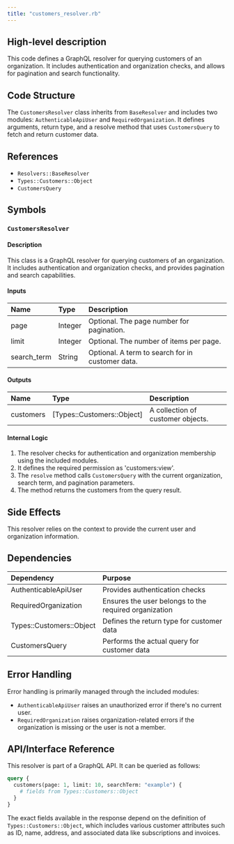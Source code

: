 ```yaml
---
title: "customers_resolver.rb"
---
```


## High-level description
This code defines a GraphQL resolver for querying customers of an organization. It includes authentication and organization checks, and allows for pagination and search functionality.

## Code Structure
The `CustomersResolver` class inherits from `BaseResolver` and includes two modules: `AuthenticableApiUser` and `RequiredOrganization`. It defines arguments, return type, and a resolve method that uses `CustomersQuery` to fetch and return customer data.

## References
- `Resolvers::BaseResolver`
- `Types::Customers::Object`
- `CustomersQuery`

## Symbols

### `CustomersResolver`
#### Description
This class is a GraphQL resolver for querying customers of an organization. It includes authentication and organization checks, and provides pagination and search capabilities.

#### Inputs
| Name | Type | Description |
|:-----|:-----|:------------|
| page | Integer | Optional. The page number for pagination. |
| limit | Integer | Optional. The number of items per page. |
| search_term | String | Optional. A term to search for in customer data. |

#### Outputs
| Name | Type | Description |
|:-----|:-----|:------------|
| customers | [Types::Customers::Object] | A collection of customer objects. |

#### Internal Logic
1. The resolver checks for authentication and organization membership using the included modules.
2. It defines the required permission as 'customers:view'.
3. The `resolve` method calls `CustomersQuery` with the current organization, search term, and pagination parameters.
4. The method returns the customers from the query result.

## Side Effects
This resolver relies on the context to provide the current user and organization information.

## Dependencies
| Dependency | Purpose |
|:-----------|:--------|
| AuthenticableApiUser | Provides authentication checks |
| RequiredOrganization | Ensures the user belongs to the required organization |
| Types::Customers::Object | Defines the return type for customer data |
| CustomersQuery | Performs the actual query for customer data |

## Error Handling
Error handling is primarily managed through the included modules:
- `AuthenticableApiUser` raises an unauthorized error if there's no current user.
- `RequiredOrganization` raises organization-related errors if the organization is missing or the user is not a member.

## API/Interface Reference
This resolver is part of a GraphQL API. It can be queried as follows:

```graphql
query {
  customers(page: 1, limit: 10, searchTerm: "example") {
    # fields from Types::Customers::Object
  }
}
```

The exact fields available in the response depend on the definition of `Types::Customers::Object`, which includes various customer attributes such as ID, name, address, and associated data like subscriptions and invoices.